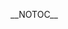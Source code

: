 __NOTOC__
{{Client | name=Esperanza| author=Tobias RundstrÃ¶m| website=(this page)| version=0.4.0rc1| devlanguage=C++| ui=Qt4| screenshots=See [[#Features|below]]| description=
== Intro ==
Esperanza is a client written with C++ / Qt4 and aims to be cross-platform goodness for everyone. The client is written by [[User:TobiasRundstrÃ¶m|Tobias RundstrÃ¶m]].

Please see the [[Client:Esperanza/Roadmap|Roadmap]] for new and upcoming features.

== Features ==

* Sleek, uncomplicated UI ([http://exodus.xmms.se/~tru/screens/esperanza/0.2/ui.png screen])
* Albumart in the playlist ([http://exodus.xmms.se/~tru/screens/esperanza/0.2/ui.png screen])
* Medialib search window ([http://exodus.xmms.se/~tru/screens/esperanza/0.2/mlib.png screen])
* Medialib browse window
* Strong focus on keyboard handling
* [http://www.growl.info Growl] support on MacOSX ([http://exodus.xmms.se/~tru/screens/esperanza/0.1/growl.png screen])
* Server browser (with mDNS support) ([http://exodus.xmms.se/~tru/screens/esperanza/0.2/server.png screen])
* Customization support ([http://exodus.xmms.se/~tru/screens/esperanza/0.2/pref.png screen])
* Windows support ([http://exodus.xmms.se/~tru/screens/esperanza/0.2/win32.png screen])
* Mini-mode ([http://exodus.xmms.se/~tru/screens/esperanza/0.2/mini.png screen])
* Last.fm browser

== News ==

=== Esperanza 0.4.0rc1 (2007-08-01) ===
A new Release Candidate is up. Please test and report bugs.

[http://exodus.xmms.se/~tru/esperanza/0.4/ Download.]

=== Esperanza 0.3.0 (2007-04-20) ===
Release is up.

[http://git.xmms.se/?p=esperanza.git;a=blob;f=ChangeLog ChangeLog.]

[http://exodus.xmms.se/~tru/esperanza/0.3/ Download.]

=== Esperanza 0.3.0rc1 (2007-04-10) ===
This is the first release candidate for the 0.3.0 that probably will happen together with DrJekyll. Please test this. But be aware that it only works with DrI+WIP+TEST4.

[http://git.xmms.se/?p=esperanza.git;a=blob;f=ChangeLog ChangeLog.]

[http://exodus.xmms.se/~tru/esperanza/0.3/ Download.]

=== Esperanza 0.2.2 (2006-12-01) ===

Early Christmas present, Esperanza 0.2.2 is released. It's just a accumulated features / bugfixes release. This release required a new XMMS2D (DrHouse).

[http://git.xmms.se/?p=esperanza.git;a=blob;f=ChangeLog ChangeLog.]

[http://exodus.xmms.se/~tru/esperanza/0.2/ Download.]

=== Esperanza 0.2.1 (2006-11-10) ===

Esperanza 0.2.1 is released. Just bugfixes and small additions. See the [http://git.xmms.se/?p=esperanza.git;a=blob;f=ChangeLog ChangeLog.] And download: [http://exodus.xmms.se/~tru/esperanza/0.2/ here]

=== Esperanza 0.2.0 (2006-11-07) ===

New version with a lot of [http://git.xmms.se/?p=esperanza.git;a=blob;f=ChangeLog news]. Download [http://exodus.xmms.se/~tru/esperanza/0.2/ here]. Observe that it now requires Qt4.2.x

=== Esperanza 0.1.1 (2006-11-01) ===

Missing files in 0.1 makes me release 0.1.1, same place as before.

=== Esperanza 0.1 (2006-11-01) ===

0.1 is released today. You can download the release (source) here: http://exodus.xmms.se/~tru/esperanza/ and MacOSX binaries from the same URL. OBSERVE that this is not XMMS2, just the Esperanza client!

== Install and build ==

=== Source ===

Releases can be found at http://exodus.xmms.se/~tru/esperanza/ and the latest devel can be found in [http://git.xmms.se XMMS2 git tree]. Take a look at the info about [[Client:Esperanza/Git_Usage|git usage]] if you're new to git.

=== Dependencies ===

* XMMS2
** XMMS2 C++ bindings, which needs boost.
* Qt 4.2 or newer
* dns_sd (bonjour) for mDNS support

=== Build ===

Download tarball, extract it, run configure and then make. That should produce the binary.

For windows see here: [[Client:Esperanza/Windows_Build_Instructions]]

== Bugtracker ==

Report bugs and request features in the [http://bugs.xmms2.xmms.se/ XMMS2 bugtracker].
}}